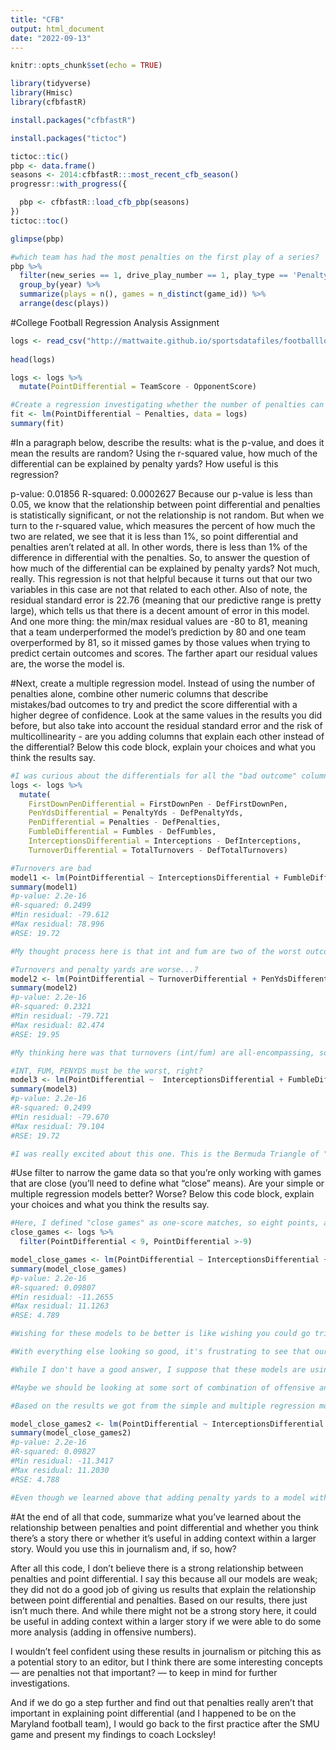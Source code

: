 ```yaml
---
title: "CFB"
output: html_document
date: "2022-09-13"
---
```


```r
knitr::opts_chunk$set(echo = TRUE)
```

```r
library(tidyverse)
library(Hmisc)
library(cfbfastR)
```

```r
install.packages("cfbfastR")
```

```r
install.packages("tictoc")
```

```r
tictoc::tic()
pbp <- data.frame()
seasons <- 2014:cfbfastR:::most_recent_cfb_season()
progressr::with_progress({

  pbp <- cfbfastR::load_cfb_pbp(seasons)
})
tictoc::toc()
```

```r
glimpse(pbp)
```

```r
#which team has had the most penalties on the first play of a series?
pbp %>%
  filter(new_series == 1, drive_play_number == 1, play_type == 'Penalty', down == 1) %>%
  group_by(year) %>%
  summarize(plays = n(), games = n_distinct(game_id)) %>%
  arrange(desc(plays))
```

#College Football Regression Analysis Assignment

```r
logs <- read_csv("http://mattwaite.github.io/sportsdatafiles/footballlogs1121.csv")
  
head(logs)

logs <- logs %>%
  mutate(PointDifferential = TeamScore - OpponentScore)

#Create a regression investigating whether the number of penalties can predict the score differential.
fit <- lm(PointDifferential ~ Penalties, data = logs)
summary(fit)
```
  
#In a paragraph below, describe the results: what is the p-value, and does it mean the results are random? Using the r-squared value, how much of the differential can be explained by penalty yards? How useful is this regression?

p-value: 0.01856
R-squared: 0.0002627 
Because our p-value is less than 0.05, we know that the relationship between point differential and penalties is statistically significant, or not the relationship is not random. But when we turn to the r-squared value, which measures the percent of how much the two are related, we see that it is less than 1%, so point differential and penalties aren't related at all. In other words, there is less than 1% of the difference in differential with the penalties. So, to answer the question of how much of the differential can be explained by penalty yards? Not much, really. This regression is not that helpful because it turns out that our two variables in this case are not that related to each other. Also of note, the residual standard error is 22.76 (meaning that our predictive range is pretty large), which tells us that there is a decent amount of error in this model. And one more thing: the min/max residual values are -80 to 81, meaning that a team underperformed the model's prediction by 80 and one team overperformed by 81, so it missed games by those values when trying to predict certain outcomes and scores. The farther apart our residual values are, the worse the model is.

#Next, create a multiple regression model. Instead of using the number of penalties alone, combine other numeric columns that describe mistakes/bad outcomes to try and predict the score differential with a higher degree of confidence. Look at the same values in the results you did before, but also take into account the residual standard error and the risk of multicollinearity - are you adding columns that explain each other instead of the differential? Below this code block, explain your choices and what you think the results say.

```r
#I was curious about the differentials for all the "bad outcome" columns.
logs <- logs %>%
  mutate(
    FirstDownPenDifferential = FirstDownPen - DefFirstDownPen,
    PenYdsDifferential = PenaltyYds - DefPenaltyYds,
    PenDifferential = Penalties - DefPenalties,
    FumbleDifferential = Fumbles - DefFumbles,
    InterceptionsDifferential = Interceptions - DefInterceptions,
    TurnoverDifferential = TotalTurnovers - DefTotalTurnovers)

#Turnovers are bad
model1 <- lm(PointDifferential ~ InterceptionsDifferential + FumbleDifferential, data=logs)
summary(model1)
#p-value: 2.2e-16
#R-squared: 0.2499 
#Min residual: -79.612
#Max residual: 78.996
#RSE: 19.72

#My thought process here is that int and fum are two of the worst outcomes you can have, so they must be related to point differential. I didn't throw in turnover differential because it stands to reason that TO are made up of int and fum. In other words, having a model with all three would just be adding columns that explain each other instead of the differential. What I learned: Our p-value shows that this is not random, and our r-squared predicts about a quarter of the the factors that impact point differential can be attributed to int and fum. Where we get into trouble is with the min/max residuals and RSE. the m/m values are really far apart, and we have a large range of residual standard error. So while the thought behind this model was sound, it isn't the strongest.

#Turnovers and penalty yards are worse...?
model2 <- lm(PointDifferential ~ TurnoverDifferential + PenYdsDifferential, data=logs)
summary(model2)
#p-value: 2.2e-16
#R-squared: 0.2321 
#Min residual: -79.721
#Max residual: 82.474
#RSE: 19.95

#My thinking here was that turnovers (int/fum) are all-encompassing, so pairing that with penalty yards (another total) would cover all the major parts of "bad outcomes." Similarly to model1, model2 tells us that the relationship btwn the two is not random and that there is about a 25% predicted outcome of TO and penalty yards when looking at point differential. Again, though, our m/m residual values are super far apart and the RSE is also almost 20. So, yet again, solid thinking doesn't quite pan out here.

#INT, FUM, PENYDS must be the worst, right?
model3 <- lm(PointDifferential ~  InterceptionsDifferential + FumbleDifferential + PenYdsDifferential, data=logs)
summary(model3)
#p-value: 2.2e-16
#R-squared: 0.2499 
#Min residual: -79.670
#Max residual: 79.104
#RSE: 19.72

#I was really excited about this one. This is the Bermuda Triangle of "bad outcomes." I mean, c'mon! Certainly int + fum + penyards is a deadly outcome, so this must be predictive of point differential. Sadly, though, model3 looks a lot like models one and two. It's not random, has a 25% r-squared value, large residuals and a pretty crummy RSE. One thing to point out here, and although I joked about it up top, I was really surprised this model wasn't more revealing. Reason says that this combination should have an impact on point differential, so it's weird that it looks a lot like our previous models. Now, it is similar in code to model1, but I thought adding in penalty yards would have a greater effect than it did. Almost all the numbers are identical. Looking at that, it looks like penalty yards don't add that much more to our model. And while I don't think this means penalty yards are inconsequential when looking at point differential, it is curious that its impact was negligible when paired with int/fum. 
```

#Use filter to narrow the game data so that you're only working with games that are close (you'll need to define what "close" means). Are your simple or multiple regression models better? Worse? Below this code block, explain your choices and what you think the results say.

```r
#Here, I defined "close games" as one-score matches, so eight points, assuming a team scored a touchdown and converted the two-point try.
close_games <- logs %>%
  filter(PointDifferential < 9, PointDifferential >-9)

model_close_games <- lm(PointDifferential ~ InterceptionsDifferential + FumbleDifferential, data=close_games)
summary(model_close_games)
#p-value: 2.2e-16
#R-squared: 0.09807 
#Min residual: -11.2655
#Max residual: 11.1263
#RSE: 4.789

#Wishing for these models to be better is like wishing you could go trick-or-treating as a 25-year-old. When we filtered for "close games" — defined above — using int/fum to see the explain point differential, we saw that the outcome wasn't random, our RSE dropped from 20 to four, so that was super encouraging, and we saw that the min/max residual values had gone from a 150-point gap to a 22-point gap. This is looking pretty good (giddy excitement builds). But then we go and look at our r-squared value and see that it comes in at only 10% :-(. Darn it! 

#With everything else looking so good, it's frustrating to see that our r-value is lower than our other models. Reason says that int/fum should be super important in close games. In some cases, a turnover might be the difference in a "close game," so why is it that this model only explains 10% of point differential? 

#While I don't have a good answer, I suppose that these models are using all the "bad outcomes" to try and predict point differential, and it's entirely possible that we need to include offensive metrics as well. Maybe a combination of boneheaded plays on defense and languid offense negatively impacts point differential, or perhaps if you have Carson Wentz hurling the ball to Terry McLaurin (on a good day) combined with what Washington's defense is supposed to be, point differential will be positively impacted. 

#Maybe we should be looking at some sort of combination of offensive and defensive metrics. Football is won on both sides of the ball, after all. 

#Based on the results we got from the simple and multiple regression models, the multiple regression models are stronger. At least in the multiple regression models our r-value was a somewhat significant number. In the single regression model, our r-squared was below 1%...yikes. In terms of which of the multiple regression models was best, the model_close_game models seemed to be a bit better than models one, two and three. I say this because while the r-value wasn't as good, our residual values and RSE were drastically improved, meaning there was less error in our model, even though it explained less of the total of point differential.

model_close_games2 <- lm(PointDifferential ~ InterceptionsDifferential + FumbleDifferential + PenYdsDifferential, data=close_games)
summary(model_close_games2)
#p-value: 2.2e-16
#R-squared: 0.09827 
#Min residual: -11.3417
#Max residual: 11.2030
#RSE: 4.788

#Even though we learned above that adding penalty yards to a model with int/fum doesn't really do much, like Mr. Run The Ball guy, I wanted to test it out jsut to be sure. And sure enough, we get almost identical numbers to model_close_games. Nothing more to add here, folks.
```

#At the end of all that code, summarize what you've learned about the relationship between penalties and point differential and whether you think there's a story there or whether it's useful in adding context within a larger story. Would you use this in journalism and, if so, how?

After all this code, I don't believe there is a strong relationship between penalties and point differential. I say this because all our models are weak; they did not do a good job of giving us results that explain the relationship between point differential and penalties. Based on our results, there just isn't much there. And while there might not be a strong story here, it could be useful in adding context within a larger story if we were able to do some more analysis (adding in offensive numbers). 

I wouldn't feel confident using these results in journalism or pitching this as a potential story to an editor, but I think there are some interesting concepts — are penalties not that important? — to keep in mind for further investigations. 

And if we do go a step further and find out that penalties really aren't that important in explaining point differential (and I happened to be on the Maryland football team), I would go back to the first practice after the SMU game and present my findings to coach Locksley!





